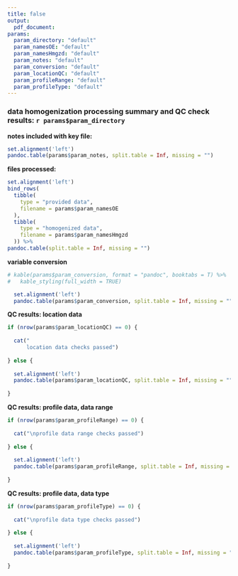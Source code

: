 ```yaml
---
title: false
output: 
  pdf_document:
params:
  param_directory: "default"
  param_namesOE: "default"
  param_namesHmgzd: "default"
  param_notes: "default"
  param_conversion: "default"
  param_locationQC: "default"
  param_profileRange: "default"
  param_profileType: "default"
---
```


### data homogenization processing summary and QC check results: `r params$param_directory`

**notes included with key file:**
```r

set.alignment('left')
pandoc.table(params$param_notes, split.table = Inf, missing = "")
```


**files processed:**
```r

set.alignment('left')
bind_rows(
  tibble(
    type = "provided data",
    filename = params$param_namesOE
  ),
  tibble(
    type = "homogenized data",
    filename = params$param_namesHmgzd
  )) %>% 
pandoc.table(split.table = Inf, missing = "")
```


**variable conversion**
```r

# kable(params$param_conversion, format = "pandoc", booktabs = T) %>%
#   kable_styling(full_width = TRUE)

  set.alignment('left')
  pandoc.table(params$param_conversion, split.table = Inf, missing = "")
```


**QC results: location data**
```r

if (nrow(params$param_locationQC) == 0) {
  
  cat("
      location data checks passed")
  
} else {
  
  set.alignment('left')
  pandoc.table(params$param_locationQC, split.table = Inf, missing = "")
  
}
```


**QC results: profile data, data range**
```r

if (nrow(params$param_profileRange) == 0) {
  
  cat("\nprofile data range checks passed")
  
} else {
  
  set.alignment('left')
  pandoc.table(params$param_profileRange, split.table = Inf, missing = "")
  
}
```


**QC results: profile data, data type**
```r

if (nrow(params$param_profileType) == 0) {
  
  cat("\nprofile data type checks passed")
  
} else {
  
  set.alignment('left')
  pandoc.table(params$param_profileType, split.table = Inf, missing = "")
  
}
```
